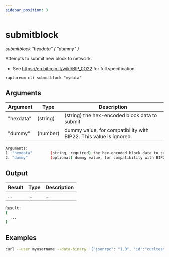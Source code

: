 ```yaml
---
sidebar_position: 3
---
```



# submitblock

_submitblock "hexdata" ( "dummy" )_

Attempts to submit new block to network.

- See https://en.bitcoin.it/wiki/BIP_0022 for full specification.

`raptoreum-cli submitblock "mydata"`

<!-- <ReactPlayer playing controls url={[
    {src: `${require('./assets/placeholder.webm').default}`, type: 'video/webm'}]} /> -->

## Arguments

| Argument  | Type     | Description                                                       |
| --------- | -------- | ----------------------------------------------------------------- |
| "hexdata" | (string) | (string) the hex-encoded block data to submit                     |
| "dummy"   | (number) | dummy value, for compatibility with BIP22. This value is ignored. |

```bash
Arguments:
1. "hexdata"        (string, required) the hex-encoded block data to submit
2. "dummy"          (optional) dummy value, for compatibility with BIP22. This value is ignored.
```

## Output

| Result | Type | Description |
| ------ | ---- | ----------- |
| ...    | ...  | ...         |

```bash
Result:
{
  ...
}
```

## Examples

```bash
curl --user myusername --data-binary '{"jsonrpc": "1.0", "id":"curltest", "method": "submitblock", "params": ["mydata"] }' -H 'content-type: text/plain;' http://127.0.0.1:9998/
```
